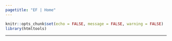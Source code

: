```yaml
---
pagetitle: "EF | Home"
---
```


```r
knitr::opts_chunk$set(echo = FALSE, message = FALSE, warning = FALSE)
library(htmltools)
```




***



